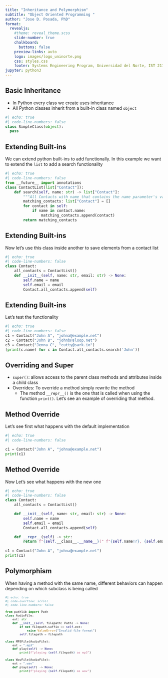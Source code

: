 ```yaml
---
title: "Inheritance and Polymorphism"
subtitle: "Object Oriented Programming "
author: "Jose D. Posada, PhD"
format:
  revealjs:
    #theme: reveal_theme.scss 
    slide-number: true
    chalkboard: 
      buttons: false
    preview-links: auto
    logo: images/logo_uninorte.png
    css: styles.css
    footer: Systems Engineering Program, Universidad del Norte, IST 2110, 202230
jupyter: python3
---
```


## Basic Inheritance

-   In Python every class we create uses inheritance
-   All Python classes inherit from a built-in class named `object`

```python
#| echo: true
#| code-line-numbers: false
class SimpleClass(object):
  pass
```

## Extending Built-ins

We can extend python built-ins to add functionally. In this example we want to extend the `list` to add a search functionality

```python
#| echo: true
#| code-line-numbers: false
from __future__ import annotations
class ContactList(list["Contact"]):
    def search(self, name: str) -> list["Contact"]:
        """All Contacts with name that contains the name parameter's value."""
        matching_contacts: list["Contact"] = []
        for contact in self:
            if name in contact.name:
                matching_contacts.append(contact)
        return matching_contacts
```

## Extending Built-ins

Now let's use this class inside another to save elements from a contact list

```python
#| echo: true
#| code-line-numbers: false
class Contact:
    all_contacts = ContactList()
    def __init__(self, name: str, email: str) -> None:
        self.name = name
        self.email = email
        Contact.all_contacts.append(self)
```

## Extending Built-ins

Let's test the functionality

```python
#| echo: true
#| code-line-numbers: false
c1 = Contact("John A", "johna@example.net")
c2 = Contact("John B", "johnb@sloop.net")
c3 = Contact("Jenna C", "cutty@sark.io")
[print(c.name) for c in Contact.all_contacts.search('John')]
```

## Overriding and Super

-   `super()`: allows access to the parent class methods and attributes inside a child class
-   Overrides: To override a method simply rewrite the method
    -   The method `__repr__()` is the one that is called when using the function `print()`. Let's see an example of overriding that method.

## Method Override

Let's see first what happens with the default implementation

```python
#| echo: true
#| code-line-numbers: false

c1 = Contact("John A", "johna@example.net")
print(c1)
```

## Method Override

Now Let's see what happens with the new one

```python
#| echo: true
#| code-line-numbers: false
class Contact:
    all_contacts = ContactList()

    def __init__(self, name: str, email: str) -> None:
        self.name = name
        self.email = email
        Contact.all_contacts.append(self)

    def __repr__(self) -> str:
        return f"{self.__class__.__name__}(" f"{self.name!r}, {self.email!r}" f")"
      
c1 = Contact("John A", "johna@example.net")
print(c1)
```

## Polymorphism

When having a method with the same name, different behaviors can happen depending on which subclass is being called

::: {style="font-size: 0.8em;"}
```python
#| echo: true
#| code-overflow: scroll
#| code-line-numbers: false

from pathlib import Path
class AudioFile:
    ext: str
    def __init__(self, filepath: Path) -> None:
        if not filepath.suffix == self.ext:
            raise ValueError("Invalid file format")
        self.filepath = filepath

class MP3File(AudioFile):
    ext = ".mp3"
    def play(self) -> None:
        print(f"playing {self.filepath} as mp3")

class WavFile(AudioFile):
    ext = ".wav"
    def play(self) -> None:
        print(f"playing {self.filepath} as wav")
```
:::
